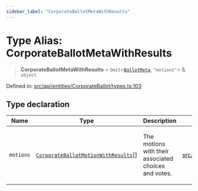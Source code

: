 ```yaml
---
sidebar_label: "CorporateBallotMetaWithResults"
---
```


# Type Alias: CorporateBallotMetaWithResults

> **CorporateBallotMetaWithResults** = `Omit`\<[`BallotMeta`](../interfaces/BallotMeta.mdx), `"motions"`\> & `object`

Defined in: [src/api/entities/CorporateBallot/types.ts:103](https://github.com/PolymeshAssociation/polymesh-sdk/blob/bee6a2fe7a8ce5db42a6982e793782182cde2153/src/api/entities/CorporateBallot/types.ts#L103)

## Type declaration

<table>
<thead>
<tr>
<th>Name</th>
<th>Type</th>
<th>Description</th>
<th>Defined in</th>
</tr>
</thead>
<tbody>
<tr>
<td>

`motions`

</td>
<td>

[`CorporateBallotMotionWithResults`](CorporateBallotMotionWithResults.mdx)[]

</td>
<td>

The motions with their associated choices and votes.

</td>
<td>

[src/api/entities/CorporateBallot/types.ts:107](https://github.com/PolymeshAssociation/polymesh-sdk/blob/bee6a2fe7a8ce5db42a6982e793782182cde2153/src/api/entities/CorporateBallot/types.ts#L107)

</td>
</tr>
</tbody>
</table>
